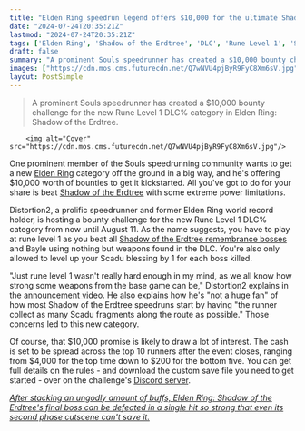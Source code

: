 ```yaml
---
title: "Elden Ring speedrun legend offers $10,000 for the ultimate Shadow of the Erdtree challenge: Level 1, DLC weapons only, and limited Scadutree levels"
date: "2024-07-24T20:35:21Z"
lastmod: "2024-07-24T20:35:21Z"
tags: ['Elden Ring', 'Shadow of the Erdtree', 'DLC', 'Rune Level 1', 'Speedrun', 'Distortion2', 'Souls', 'Speedrunning', 'Scadu Blessing', 'Discord']
draft: false
summary: "A prominent Souls speedrunner has created a $10,000 bounty challenge for the new Rune Level 1 DLC% category in Elden Ring: Shadow of the Erdtree."
images: ["https://cdn.mos.cms.futurecdn.net/Q7wNVU4pjByR9FyC8Xm6sV.jpg"]
layout: PostSimple
---
```

> A prominent Souls speedrunner has created a $10,000 bounty challenge for the new Rune Level 1 DLC% category in Elden Ring: Shadow of the Erdtree.


        <img alt="Cover" src="https://cdn.mos.cms.futurecdn.net/Q7wNVU4pjByR9FyC8Xm6sV.jpg"/>
        
One prominent member of the Souls speedrunning community wants to get a new [Elden Ring](https://www.gamesradar.com/elden-ring-guide/) category off the ground in a big way, and he's offering $10,000 worth of bounties to get it kickstarted. All you've got to do for your share is beat [Shadow of the Erdtree](https://www.gamesradar.com/games/action-rpg/elden-ring-shadow-of-the-erdtree-guide/) with some extreme power limitations.

Distortion2, a prolific speedrunner and former Elden Ring world record holder, is hosting a bounty challenge for the new Rune Level 1 DLC% category from now until August 11. As the name suggests, you have to play at rune level 1 as you beat all [Shadow of the Erdtree remembrance bosses](https://www.gamesradar.com/games/action-rpg/shadow-of-the-erdtree-remembrance-bosses/) and Bayle using nothing but weapons found in the DLC. You're also only allowed to level up your Scadu blessing by 1 for each boss killed. 

"Just rune level 1 wasn't really hard enough in my mind, as we all know how strong some weapons from the base game can be," Distortion2 explains in the [announcement video](https://www.youtube.com/watch?v=BPvSre3do50). He also explains how he's "not a huge fan" of how most Shadow of the Erdtree speedruns start by having "the runner collect as many Scadu fragments along the route as possible." Those concerns led to this new category.

Of course, that $10,000 promise is likely to draw a lot of interest. The cash is set to be spread across the top 10 runners after the event closes, ranging from $4,000 for the top time down to $200 for the bottom five. You can get full details on the rules - and download the custom save file you need to get started - over on the challenge's [Discord server](https://discord.com/invite/DSHnvPS5).

[<em>After stacking an ungodly amount of buffs, Elden Ring: Shadow of the Erdtree's final boss can be defeated in a single hit so strong that even its second phase cutscene can't save it.</em>](https://www.gamesradar.com/games/action-rpg/after-stacking-an-ungodly-amount-of-buffs-elden-ring-shadow-of-the-erdtrees-final-boss-can-be-defeated-in-a-single-hit-so-strong-that-even-its-second-phase-cutscene-cant-save-it/)
        